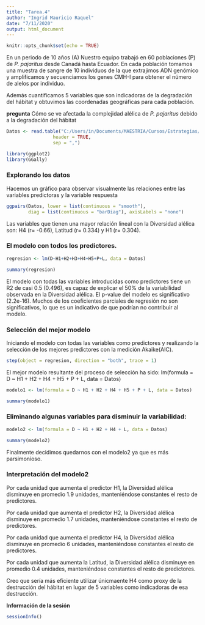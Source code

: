 ```yaml
---
title: "Tarea.4"
author: "Ingrid Mauricio Raquel"
date: "7/11/2020"
output: html_document
---
```


```r
knitr::opts_chunk$set(echo = TRUE)
```

En un periodo de 10 años (A) Nuestro equipo trabajó en 60 poblaciones (P) de *P. pajaritus* desde Canadá hasta Ecuador. En cada población tomamos una muestra de sangre de 10 individuos de la que extrajimos ADN genómico y amplificamos y secuenciamos los genes CMH-I para obtener el número de alelos por individuo.

Además cuantificamos 5 variables que son indicadoras de la degradación del hábitat y obtuvimos las coordenadas geográficas para cada población.

**pregunta** Cómo se ve afectada la complejidad alélica de *P. pajaritus* debido a la degradación del hábitat

``` r
Datos <- read.table("C:/Users/in/Documents/MAESTRIA/Cursos/Estrategias/Tarea.4/Datos_tarea4.csv", 
                 header = TRUE,
                 sep = ",")

```

```r
library(ggplot2)
library(GGally)
```

### Explorando los datos 

Hacemos un gráfico para observar visualmente las relaciones entre las variables predictoras y la variable respuesta
``` r

ggpairs(Datos, lower = list(continuous = "smooth"),
        diag = list(continuous = "barDiag"), axisLabels = "none")

```

Las variables que tienen una mayor relación lineal con la Diversidad alélica son: H4 (r= -0.66), Latitud (r= 0.334) y H1 (r= 0.304).


### El modelo con todos los predictores.

``` r

regresion <- lm(D~H1+H2+H3+H4+H5+P+L, data = Datos)

summary(regresion)

```


El modelo con todas las variables introducidas como predictores tiene un R2 de casi 0.5 (0.496), es capaz de explicar el 50% de la variabilidad observada en la Diversidad alélica. El p-value del modelo es significativo (2.2e-16).  Muchos de los coeficientes parciales de regresión no son significativos, lo que es un indicativo de que podrían no contribuir al modelo.

### Selección del mejor modelo
Iniciando el modelo con todas las variables como predictores y realizando la selección de los mejores predictores con la medición Akaike(AIC).


```r
step(object = regresion, direction = "both", trace = 1)
```


El mejor modelo resultante del proceso de selección ha sido:
lm(formula = D ~ H1 + H2 + H4 + H5 + P + L, data = Datos)



```r

modelo1 <- lm(formula = D ~ H1 + H2 + H4 + H5 + P + L, data = Datos)

summary(modelo1)

```

### Eliminando algunas variables para disminuir la variabilidad:

``` r
modelo2 <- lm(formula = D ~ H1 + H2 + H4 + L, data = Datos)

summary(modelo2)
```

Finalmente decidimos quedarnos con el modelo2 ya que es más parsimonioso. 

### Interpretación del modelo2

Por cada unidad que aumenta el predictor H1, la Diversidad alélica disminuye en promedio 1.9 unidades, manteniéndose constantes el resto de predictores.

Por cada unidad que aumenta el predictor H2, la Diversidad alélica disminuye en promedio 1.7 unidades, manteniéndose constantes el resto de predictores.

Por cada unidad que aumenta el predictor H4, la Diversidad alélica disminuye en promedio 6 unidades, manteniéndose constantes el resto de predictores.

Por cada unidad que aumenta la Latitud, la Diversidad alélica disminuye en promedio 0.4 unidades, manteniéndose constantes el resto de predictores.

Creo que sería más eficiente utilizar únicmaente H4 como proxy de la destrucción del hábitat en lugar de 5 variables como indicadoras de esa destrucción.

**Información de la sesión**
```r
sessionInfo()
```